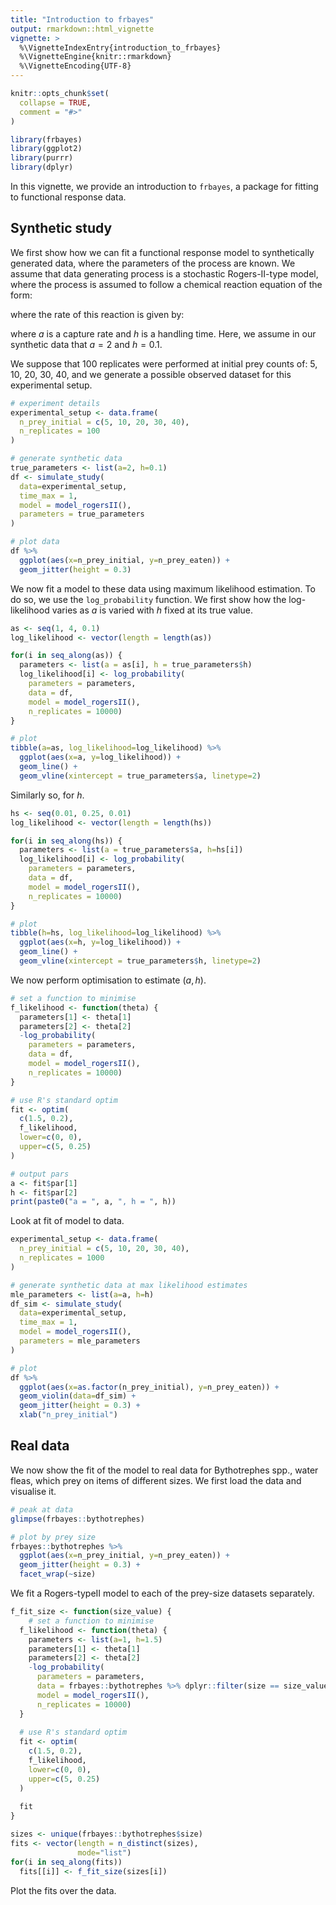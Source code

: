 ```yaml
---
title: "Introduction to frbayes"
output: rmarkdown::html_vignette
vignette: >
  %\VignetteIndexEntry{introduction_to_frbayes}
  %\VignetteEngine{knitr::rmarkdown}
  %\VignetteEncoding{UTF-8}
---
```


```r
knitr::opts_chunk$set(
  collapse = TRUE,
  comment = "#>"
)
```

```r
library(frbayes)
library(ggplot2)
library(purrr)
library(dplyr)
```


In this vignette, we provide an introduction to `frbayes`, a package for fitting
to functional response data.

## Synthetic study
We first show how we can fit a functional response model to synthetically generated
data, where the parameters of the process are known. We assume that data generating
process is a stochastic Rogers-II-type model, where the process is assumed to
follow a chemical reaction equation of the form:

\begin{equation}
\text{prey} \xrightarrow{\text{rate}} \text{prey} - 1,
\end{equation}

where the rate of this reaction is given by:

\begin{equation}
\text{rate} = \frac{a \cdot \text{prey}}{1 + a \cdot h \cdot \text{prey}},
\end{equation}

where $a$ is a capture rate and $h$ is a handling time. Here, we assume in our
synthetic data that $a=2$ and $h=0.1$.

We suppose that 100 replicates were performed at initial prey counts of: 5,
10, 20, 30, 40, and we generate a possible observed dataset for this experimental
setup.
```r
# experiment details
experimental_setup <- data.frame(
  n_prey_initial = c(5, 10, 20, 30, 40),
  n_replicates = 100
)

# generate synthetic data
true_parameters <- list(a=2, h=0.1)
df <- simulate_study(
  data=experimental_setup,
  time_max = 1,
  model = model_rogersII(),
  parameters = true_parameters
)

# plot data
df %>% 
  ggplot(aes(x=n_prey_initial, y=n_prey_eaten)) +
  geom_jitter(height = 0.3)
```

We now fit a model to these data using maximum likelihood estimation. To do so,
we use the `log_probability` function. We first show how the log-likelihood
varies as $a$ is varied with $h$ fixed at its true value.
```r
as <- seq(1, 4, 0.1)
log_likelihood <- vector(length = length(as))

for(i in seq_along(as)) {
  parameters <- list(a = as[i], h = true_parameters$h)
  log_likelihood[i] <- log_probability(
    parameters = parameters,
    data = df,
    model = model_rogersII(),
    n_replicates = 10000)
}

# plot
tibble(a=as, log_likelihood=log_likelihood) %>% 
  ggplot(aes(x=a, y=log_likelihood)) +
  geom_line() +
  geom_vline(xintercept = true_parameters$a, linetype=2)
```

Similarly so, for $h$.
```r
hs <- seq(0.01, 0.25, 0.01)
log_likelihood <- vector(length = length(hs))

for(i in seq_along(hs)) {
  parameters <- list(a = true_parameters$a, h=hs[i])
  log_likelihood[i] <- log_probability(
    parameters = parameters,
    data = df,
    model = model_rogersII(),
    n_replicates = 10000)
}

# plot
tibble(h=hs, log_likelihood=log_likelihood) %>% 
  ggplot(aes(x=h, y=log_likelihood)) +
  geom_line() +
  geom_vline(xintercept = true_parameters$h, linetype=2)
```

We now perform optimisation to estimate $(a,h)$.
```r
# set a function to minimise
f_likelihood <- function(theta) {
  parameters[1] <- theta[1]
  parameters[2] <- theta[2]
  -log_probability(
    parameters = parameters,
    data = df,
    model = model_rogersII(),
    n_replicates = 10000)
}

# use R's standard optim
fit <- optim(
  c(1.5, 0.2),
  f_likelihood,
  lower=c(0, 0),
  upper=c(5, 0.25)
)

# output pars
a <- fit$par[1]
h <- fit$par[2]
print(paste0("a = ", a, ", h = ", h))
```

Look at fit of model to data.
```r
experimental_setup <- data.frame(
  n_prey_initial = c(5, 10, 20, 30, 40),
  n_replicates = 1000
)

# generate synthetic data at max likelihood estimates
mle_parameters <- list(a=a, h=h)
df_sim <- simulate_study(
  data=experimental_setup,
  time_max = 1,
  model = model_rogersII(),
  parameters = mle_parameters
)

# plot
df %>% 
  ggplot(aes(x=as.factor(n_prey_initial), y=n_prey_eaten)) +
  geom_violin(data=df_sim) +
  geom_jitter(height = 0.3) +
  xlab("n_prey_initial")
```

## Real data
We now show the fit of the model to real data for Bythotrephes spp., water fleas,
which prey on items of different sizes. We first load the data and visualise it.
```r
# peak at data
glimpse(frbayes::bythotrephes)

# plot by prey size
frbayes::bythotrephes %>% 
  ggplot(aes(x=n_prey_initial, y=n_prey_eaten)) +
  geom_jitter(height = 0.3) +
  facet_wrap(~size)
```

We fit a Rogers-typeII model to each of the prey-size datasets separately.
```r
f_fit_size <- function(size_value) {
    # set a function to minimise
  f_likelihood <- function(theta) {
    parameters <- list(a=1, h=1.5)
    parameters[1] <- theta[1]
    parameters[2] <- theta[2]
    -log_probability(
      parameters = parameters,
      data = frbayes::bythotrephes %>% dplyr::filter(size == size_value),
      model = model_rogersII(),
      n_replicates = 10000)
  }
  
  # use R's standard optim
  fit <- optim(
    c(1.5, 0.2),
    f_likelihood,
    lower=c(0, 0),
    upper=c(5, 0.25)
  )
  
  fit
}

sizes <- unique(frbayes::bythotrephes$size)
fits <- vector(length = n_distinct(sizes),
               mode="list")
for(i in seq_along(fits))
  fits[[i]] <- f_fit_size(sizes[i])
```


Plot the fits over the data.
